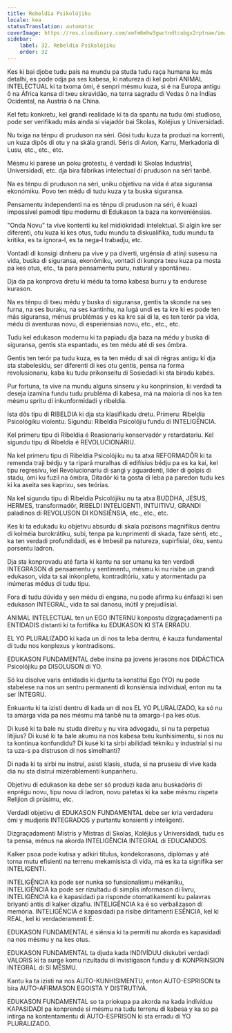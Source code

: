 ```yaml
---
title: Rebeldia Psikolójiku
locale: kea
statusTranslation: automatic
coverImage: https://res.cloudinary.com/xmfm6mhw3gwctndtcubgx2rptnae/image/upload/v1740337243/small_cover_educacion_fundamental_a051170f1c.webp
sidebar:
    label: 32. Rebeldia Psikolójiku
    order: 32
---
```

Kes ki bai djobe tudu país na mundu pa studa tudu raça humana ku más detalhi, es pode odja pa ses kabesa, ki natureza di kel pobri ANIMAL INTELECTUAL ki ta txoma ómi, é senpri mésmu kuza, si é na Europa antigu ô na África kansa di txeu skravidão, na terra sagradu di Vedas ô na Indias Ocidental, na Austria ô na China.

Kel fetu konkretu, kel grandi realidade ki ta da spantu na tudu ómi studioso, pode ser verifikadu más ainda si viajadór bai Skolas, Koléjius y Universidadi.

Nu txiga na ténpu di pruduson na séri. Gósi tudu kuza ta produzi na korrenti, un kuza dipôs di otu y na skála grandi. Séris di Avion, Karru, Merkadoria di Lusu, etc., etc., etc.

Mésmu ki parese un poku grotestu, é verdadi ki Skolas Industrial, Universidadi, etc. dja bira fábrikas intelectual di pruduson na séri tanbê.

Na es ténpu di pruduson na séri, uniku objetivu na vida é atxa siguransa ekonómiku. Povo ten médu di tudu kuza y ta buska siguransa.

Pensamentu independenti na es ténpu di pruduson na séri, é kuazi impossivel pamodi tipu modernu di Edukason ta baza na konveniénsias.

"Onda Novu" ta vive kontenti ku kel midiókridadi intelektual. Si algin kre ser diferenti, otu kuza ki kes otus, tudu mundu ta diskualifika, tudu mundu ta kritika, es ta ignora-l, es ta nega-l trabadju, etc.

Vontadi di konsigi dinheru pa vive y pa diverti, urgénsia di atinji susesu na vida, buska di siguransa, ekonómiku, vontadi di kunpra txeu kuza pa mosta pa kes otus, etc., ta para pensamentu puru, natural y spontâneu.

Dja da pa konprova dretu ki médu ta torna kabesa burru y ta endurese kurason.

Na es ténpu di txeu médu y buska di siguransa, gentis ta skonde na ses furna, na ses buraku, na ses kantinhu, na lugá undi es ta kre ki es pode ten más siguransa, ménus prublémas y es ka kre sai di la, es ten terór pa vida, médu di aventuras novu, di esperiénsias novu, etc., etc., etc.

Tudu kel edukason modernu ki ta papiadu dja baza na médu y buska di siguransa, gentis sta espantadu, es ten médu até di ses ómbra.

Gentis ten terór pa tudu kuza, es ta ten médu di sai di régras antigu ki dja sta stabelesidu, ser diferenti di kes otu gentis, pensa na forma revolusionariu, kaba ku tudu prikonseitu di Sosiedadi ki sta biradu kabés.

Pur fortuna, ta vive na mundu alguns sinseru y ku konprinsion, ki verdadi ta deseja izamina fundu tudu prubléma di kabesa, má na maioria di nos ka ten mésmu spritu di inkunformidadi y ribeldia.

Ista dôs tipu di RIBELDIA ki dja sta klasifikadu dretu. Primeru: Ribeldia Psicológiku violentu. Sigundu: Ribeldia Psicolójiu fundu di INTELIGÊNCIA.

Kel primeru tipu di Ribeldia é Reasionariu konservadór y retardatariu. Kel sigundu tipu di Ribeldia é REVOLUCIONÁRIU.

Na kel primeru tipu di Ribeldia Psicolójiku nu ta atxa REFORMADÔR ki ta remenda traji bédju y ta ripará muralhas di edifísius bédju pa es ka kai, kel tipu regresivu, kel Revolucionariu di sangi y aguardenti, líder di golpis di stadu, ómi ku fuzil na ómbra, Dítadôr ki ta gosta di leba pa paredon tudu kes ki ka aseita ses kaprixu, ses teórias.

Na kel sigundu tipu di Ribeldia Psicolójiku nu ta atxa BUDDHA, JESUS, HERMES, transformadôr, RIBELDI INTELIGENTI, INTUITIVU, GRANDI paladinos di REVOLUSON DI KONSIÊNSIA, etc., etc., etc.

Kes ki ta edukadu ku objetivu absurdu di skala pozisons magnifikus dentru di kolméia burokrátiku, subi, tenpa pa kunprimenti di skada, faze sénti, etc., ka ten verdadi profundidadi, es é Imbesil pa natureza, supirfisial, óku, sentu porsentu ladron.

Dja sta konprovadu até farta ki kantu na ser umanu ka ten verdadi INTEGRASON di pensamentu y sentimentu, mésmu ki nu risibe un grandi edukason, vida ta sai inkonpletu, kontraditóriu, xatu y atormentadu pa inúmeras médus di tudu tipu.

Fora di tudu dúvida y sen médu di engana, nu pode afirma ku énfaazi ki sen edukason INTEGRAL, vida ta sai danosu, inútil y prejudiisial.

ANIMAL INTELECTUAL ten un EGO INTERNU konpostu dizgraçadamenti pa ENTIDADIS distanti ki ta fortifika ku EDUKASON KI STA ERRADU.

EL YO PLURALIZADO ki kada un di nos ta leba dentru, é kauza fundamental di tudu nos konplexus y kontradisons.

EDUKASON FUNDAMENTAL debe insina pa jovens jerasons nos DIDÁCTICA Psicolójiku pa DISOLUSON di YO.

Só ku disolve varis entidadis ki djuntu ta konstitui Ego (YO) nu pode stabelese na nos un sentru permanenti di konsiénsia individual, enton nu ta ser ÍNTEGRU.

Enkuantu ki ta izisti dentru di kada un di nos EL YO PLURALIZADO, ka só nu ta amarga vida pa nos mésmu má tanbê nu ta amarga-l pa kes otus.

Di kusé ki ta bale nu studa direitu y nu vira advogadu, si nu ta perpetua litíjius? Di kusé ki ta bale akumu na nos kabesa txeu kunhisimentu, si nos nu ta kontinua konfundidu? Di kusé ki ta sirbi abilidadi tékniku y industrial si nu ta uza-s pa distruson di nos simelhanti?

Di nada ki ta sirbi nu instrui, asisti klasis, studa, si na prusesu di vive kada dia nu sta distrui mizérablementi kunpanheru.

Objetivu di edukason ka debe ser só produzi kada anu buskadóris di enprégu novu, tipu novu di ladron, novu patetas ki ka sabe mésmu rispeta Relijion di prúsimu, etc.

Verdadi objetivu di EDUKASON FUNDAMENTAL debe ser kria verdaderu ómi y mudjeris INTEGRADOS y purtantu konsienti y inteligenti.

Dizgraçadamenti Mistris y Mistras di Skolas, Koléjius y Universidadi, tudu es ta pensa, ménus na akorda INTELIGÊNCIA INTEGRAL di EDUCANDOS.

Kalker psoa pode kutisa y adkiri titulus, kondekorasons, diplómas y até torna mutu efisienti na terrenu mekamisista di vida, má es ka ta signifika ser INTELIGENTI.

INTELIGÊNCIA ka pode ser nunka so funsionalismu mékaniku, INTELIGÊNCIA ka pode ser rizultadu di simplis informason di livru, INTELIGÊNCIA ka é kapasidadi pa risponde otomatikamenti ku palavras briyanti antis di kalker dizafiu. INTELIGÊNCIA ka é so verbalizason di memória. INTELIGÊNCIA é kapasidadi pa risibe diritamenti ESÊNCIA, kel ki REAL, kel ki verdaderamenti É.

EDUKASON FUNDAMENTAL é siênsia ki ta permiti nu akorda es kapasidadi na nos mésmu y na kes otus.

EDUKASON FUNDAMENTAL ta djuda kada INDIVÍDUU diskubri verdadi VALORIS ki ta surge komu rizultadu di invistigason fundu y di KONPRINSION INTEGRAL di SI MÊSMU.

Kantu ka ta izisti na nos AUTO-KUNHISIMENTU, enton AUTO-ESPRISON ta bira AUTO-AFIRMASON EGOISTA Y DISTRUTIVA.

EDUKASON FUNDAMENTAL so ta priokupa pa akorda na kada indívíduu KAPASIDADI pa konprende si mésmu na tudu terrenu di kabesa y ka so pa intirga na kontentamentu di AUTO-ESPRISON ki sta erradu di YO PLURALIZADO.

